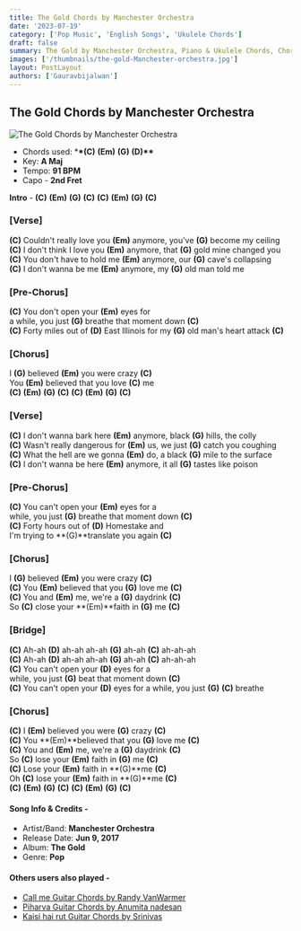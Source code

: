 ```yaml
---
title: The Gold Chords by Manchester Orchestra
date: '2023-07-19'
category: ['Pop Music', 'English Songs', 'Ukulele Chords']
draft: false
summary: The Gold by Manchester Orchestra, Piano & Ukulele Chords, Chords used - (C) (Em) (G) (D), Capo - 2nd Fret, Key - A Maj
images: ['/thumbnails/the-gold-Manchester-orchestra.jpg']
layout: PostLayout
authors: ['Gauravbijalwan']
---
```


## The Gold Chords by Manchester Orchestra

![The Gold Chords by Manchester Orchestra](/thumbnails/the-gold-Manchester-orchestra.jpg')

- Chords used: \***\*(C)** **(Em)** **(G)** **(D)\*\***
- Key: **A Maj**
- Tempo: **91 BPM**
- Capo - **2nd Fret**

**Intro** - **(C)** **(Em)** **(G)** **(C)** **(C)** **(Em)** **(G)** **(C)**

### \[Verse\]

**(C)** Couldn't really love you **(Em)** anymore, you've **(G)** become my ceiling\
**(C)** I don't think I love you **(Em)** anymore, that **(G)** gold mine changed you\
**(C)** You don't have to hold me **(Em)** anymore, our **(G)** cave's collapsing\
**(C)** I don't wanna be me **(Em)** anymore, my **(G)** old man told me

### \[Pre-Chorus\]

**(C)** You don't open your **(Em)** eyes for\
a while, you just **(G)** breathe that moment down **(C)**\
**(C)** Forty miles out of **(D)** East Illinois for my **(G)** old man's heart attack **(C)**

### \[Chorus\]

I **(G)** believed **(Em)** you were crazy **(C)**\
You **(Em)** believed that you love **(C)** me\
**(C)** **(Em)** **(G)** **(C)** **(C)** **(Em)** **(G)** **(C)**

### \[Verse\]

**(C)** I don't wanna bark here **(Em)** anymore, black **(G)** hills, the colly\
**(C)** Wasn't really dangerous for **(Em)** us, we just **(G)** catch you coughing\
**(C)** What the hell are we gonna **(Em)** do, a black **(G)** mile to the surface\
**(C)** I don't wanna be here **(Em)** anymore, it all **(G)** tastes like poison

### \[Pre-Chorus\]

**(C)** You can't open your **(Em)** eyes for a\
while, you just **(G)** breathe that moment down **(C)**\
**(C)** Forty hours out of **(D)** Homestake and\
I'm trying to **(G)**translate you again **(C)**

### \[Chorus\]

I **(G)** believed **(Em)** you were crazy **(C)**\
**(C)** You **(Em)** believed that you **(G)** love me **(C)**\
**(C)** You and **(Em)** me, we're a **(G)** daydrink **(C)**\
So **(C)** close your **(Em)**faith in **(G)** me **(C)**

### \[Bridge\]

**(C)** Ah-ah **(D)** ah-ah ah-ah **(G)** ah-ah **(C)** ah-ah-ah\
**(C)** Ah-ah **(D)** ah-ah ah-ah **(G)** ah-ah **(C)** ah-ah-ah\
**(C)** You can't open your **(D)** eyes for a\
while, you just **(G)** beat that moment down **(C)**\
**(C)** You can't open your **(D)** eyes for a while, you just **(G)** **(C)** breathe

### \[Chorus\]

**(C)** I **(Em)** believed you were **(G)** crazy **(C)**\
**(C)** You **(Em)**believed that you **(G)** love me **(C)**\
**(C)** You and **(Em)** me, we're a **(G)** daydrink **(C)**\
So **(C)** lose your **(Em)** faith in **(G)** me **(C)**\
**(C)** Lose your **(Em)** faith in **(G)**me **(C)**\
Oh **(C)** lose your **(Em)** faith in **(G)**me **(C)**\
**(C)** **(Em)** **(G)** **(C)** **(C)** **(Em)** **(G)** **(C)**

#### Song Info & Credits -

- Artist/Band: **Manchester Orchestra**
- Release Date: **Jun 9, 2017**
- Album: **The Gold**
- Genre: **Pop**

#### Others users also played -

- [Call me Guitar Chords by Randy VanWarmer](https://www.chordsco.com/chords/call-me-guitar-chords-by-randy-vanwarmer)
- [Piharva Guitar Chords by Anumita nadesan](https://www.chordsco.com/chords/piharva-guitar-chords-by-anumita-nadesan)
- [Kaisi hai rut Guitar Chords by Srinivas](https://www.chordsco.com/chords/kaisi-hai-rut-guitar-chords-by-srinivas)
